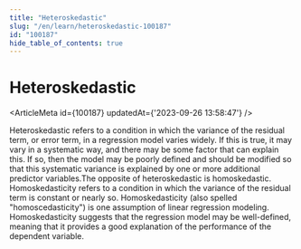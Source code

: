 ```yaml
---
title: "Heteroskedastic"
slug: "/en/learn/heteroskedastic-100187"
id: "100187"
hide_table_of_contents: true
---
```



# Heteroskedastic

<ArticleMeta id={100187} updatedAt={'2023-09-26 13:58:47'} />
<div className='border-solid border-b border-t-0 my-4 border-[var(--ifm-color-gray-300)]' />

Heteroskedastic refers to a condition in which the variance of the residual term, or error term, in a regression model varies widely. If this is true, it may vary in a systematic way, and there may be some factor that can explain this. If so, then the model may be poorly defined and should be modified so that this systematic variance is explained by one or more additional predictor variables.The opposite of heteroskedastic is homoskedastic. Homoskedasticity refers to a condition in which the variance of the residual term is constant or nearly so. Homoskedasticity (also spelled "homoscedasticity") is one assumption of linear regression modeling. Homoskedasticity suggests that the regression model may be well-defined, meaning that it provides a good explanation of the performance of the dependent variable.
